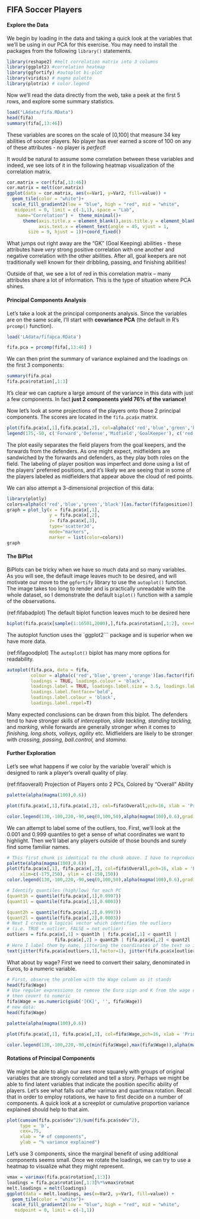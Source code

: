 ## FIFA Soccer Players

#### Explore the Data

We begin by loading in the data and taking a quick look at the variables that we'll be using in our PCA for this exercise. You may need to install the packages from the following ```library()``` statements.

```r
library(reshape2) #melt correlation matrix into 3 columns
library(ggplot2) #correlation heatmap
library(ggfortify) #autoplot bi-plot
library(viridis) # magma palette
library(plotrix) # color.legend
```

Now we'll read the data directly from the web, take a peek at the first 5 rows, and explore some summary statistics.

```r
load("LAdata/fifa.RData")
head(fifa)
summary(fifa[,13:46])
```

These variables are scores on the scale of [0,100] that measure 34 key abilities of soccer players. No player has ever earned a score of 100 on any of these attributes - no player is _perfect_!

It would be natural to assume some correlation between these variables and indeed, we see lots of it in the following heatmap visualization of the correlation matrix.

```r
cor.matrix = cor(fifa[,13:46])
cor.matrix = melt(cor.matrix)
ggplot(data = cor.matrix, aes(x=Var1, y=Var2, fill=value)) + 
  geom_tile(color = "white")+
  scale_fill_gradient2(low = "blue", high = "red", mid = "white", 
   midpoint = 0, limit = c(-1,1), space = "Lab", 
    name="Correlation") +  theme_minimal()+ 
      theme(axis.title.x = element_blank(),axis.title.y = element_blank(),
            axis.text.x = element_text(angle = 45, vjust = 1, 
        size = 9, hjust = 1))+coord_fixed()
```



What jumps out right away are the "GK" (Goal Keeping) abilities - these attributes have _very_ strong positive correlation with one another and negative correlation with the other abilities. After all, goal keepers are not traditionally well known for their dribbling, passing, and finishing abilities!

Outside of that, we see a lot of red in this correlation matrix -- many attributes share a lot of information. This is the type of situation where PCA shines.


#### Principal Components Analysis

Let's take a look at the principal components analysis. Since the variables are on the same scale, I'll start with **covariance PCA** (the default in R's ```prcomp()``` function). 

```r
load('LAdata/fifapca.RData')
```
```r
fifa.pca = prcomp(fifa[,13:46] )
```

We can then print the summary of variance explained and the loadings on the first 3 components:

```r
summary(fifa.pca)
fifa.pca$rotation[,1:3]
```

It's clear we can capture a large amount of the variance in this data with just a few components. In fact **just 2 components yield 76% of the variance!**

Now let's look at some projections of the players onto those 2 principal components. The scores are located in the ```fifa.pca$x``` matrix.

```r
plot(fifa.pca$x[,1],fifa.pca$x[,2], col=alpha(c('red','blue','green','black')[as.factor(fifa$position)],0.4), pch=16, xlab = 'Principal Component 1', ylab='Principal Component 2', main = 'Projection of Players onto 2 PCs, Colored by Position')
legend(175,-50, c('Forward','Defense','Midfield','GoalKeeper'), c('red','blue','green','black'), bty = 'n', cex=1.1)
```

The plot easily separates the field players from the goal keepers, and the forwards from the defenders. As one might expect, midfielders are sandwiched by the forwards and defenders, as they play both roles on the field. The labeling of player position was imperfect and done using a list of the players' preferred positions, and it's likely we are seeing that in some of the players labeled as midfielders that appear above the cloud of red points. 

We can also attempt a 3-dimensional projection of this data:

```r
library(plotly)
colors=alpha(c('red','blue','green','black')[as.factor(fifa$position)],0.4)
graph = plot_ly(x = fifa.pca$x[,1], 
                y = fifa.pca$x[,2],
                z= fifa.pca$x[,3],
                type='scatter3d', 
                mode="markers",
                marker = list(color=colors))
graph
```

#### The BiPlot

BiPlots can be tricky when we have so much data and so many variables. As you will see, the default image leaves much to be desired, and will motivate our move to the ```ggfortify``` library to use the ```autoplot()``` function. The image takes too long to render and is practically unreadable with the whole dataset, so I demonstrate the default ```biplot()``` function with a sample of the observations.

(ref:fifabadplot) The default biplot function leaves much to be desired here

```r
biplot(fifa.pca$x[sample(1:16501,2000),],fifa.pca$rotation[,1:2], cex=0.5, arrow.len = 0.1)
```



The autoplot function uses the `ggplot2``` package and is superior when we have more data.

(ref:fifagoodplot) The ```autoplot()``` biplot has many more options for readability.

```r
autoplot(fifa.pca, data = fifa, 
         colour = alpha(c('red','blue','green','orange')[as.factor(fifa$pos)],0.4),
         loadings = TRUE, loadings.colour = 'black',
         loadings.label = TRUE, loadings.label.size = 3.5, loadings.label.alpha = 1,
         loadings.label.fontface='bold',
         loadings.label.colour = 'black', 
         loadings.label.repel=T)
```


Many expected conclusions can be drawn from this biplot. The defenders tend to have stronger skills of _interception, slide tackling, standing tackling,_ and _marking_, while forwards are generally stronger when it comes to _finishing, long.shots, volleys, agility_ etc. Midfielders are likely to be stronger with _crossing, passing, ball.control,_ and _stamina._ 

#### Further Exploration

Let's see what happens if we color by the variable 'overall' which is designed to rank a player's overall quality of play.

(ref:fifaoverall) Projection of Players onto 2 PCs, Colored by "Overall" Ability

```r
palette(alpha(magma(100),0.6))

plot(fifa.pca$x[,1],fifa.pca$x[,2], col=fifa$Overall,pch=16, xlab = 'Principal Component 1', ylab='Principal Component 2')

color.legend(130,-100,220,-90,seq(0,100,50),alpha(magma(100),0.6),gradient="x")
```

We can attempt to label some of the outliers, too. First, we'll look at the 0.001 and 0.999 quantiles to get a sense of what coordinates we want to highlight. Then we'll label any players outside of those bounds and surely find some familiar names.

```r
# This first chunk is identical to the chunk above. I have to reproduce the plot to label it.
palette(alpha(magma(100),0.6))
plot(fifa.pca$x[,1], fifa.pca$x[,2], col=fifa$Overall,pch=16, xlab = 'Principal Component 1', ylab='Principal Component 2',
     xlim=c(-175,250), ylim = c(-150,150))
color.legend(130,-100,220,-90,seq(0,100,50),alpha(magma(100),0.6),gradient="x")

# Identify quantiles (high/low) for each PC
(quant1h = quantile(fifa.pca$x[,1],0.9997))
(quant1l = quantile(fifa.pca$x[,1],0.0003))

(quant2h = quantile(fifa.pca$x[,2],0.9997))
(quant2l = quantile(fifa.pca$x[,2],0.0003))
# Next I create a logical vector which identifies the outliers 
# (i.e. TRUE = outlier, FALSE = not outlier)
outliers = fifa.pca$x[,1] > quant1h | fifa.pca$x[,1] < quant1l |
                  fifa.pca$x[,2] > quant2h | fifa.pca$x[,2] < quant2l
# Here I label them by name, jittering the coordinates of the text so it's more readable
text(jitter(fifa.pca$x[outliers,1],factor=1), jitter(fifa.pca$x[outliers,2],factor=600), fifa$Name[outliers], cex=0.7)
```



What about by wage? First we need to convert their salary, denominated in Euros, to a numeric variable.

```r
# First, observe the problem with the Wage column as it stands
head(fifa$Wage)
# Use regular expressions to remove the Euro sign and K from the wage column
# then covert to numeric
fifa$Wage = as.numeric(gsub('[€K]', '', fifa$Wage))
# new data:
head(fifa$Wage)

palette(alpha(magma(100),0.6))

plot(fifa.pca$x[,1], fifa.pca$x[,2], col=fifa$Wage,pch=16, xlab = 'Principal Component 1', ylab='Principal Component 2')

color.legend(130,-100,220,-90,c(min(fifa$Wage),max(fifa$Wage)),alpha(magma(100),0.6),gradient="x")
```


#### Rotations of Principal Components

We might be able to align our axes more squarely with groups of original variables that are strongly correlated and tell a story. Perhaps we might be able to find latent variables that indicate the position specific ability of players. Let's see what falls out after varimax and quartimax rotation. Recall that in order to employ rotations, we have to first decide on a number of components. A quick look at a screeplot or cumulative proportion variance explained should help to that aim.
 
```r
plot(cumsum(fifa.pca$sdev^2)/sum(fifa.pca$sdev^2),
     type = 'b',
     cex=.75,
     xlab = "# of components",
     ylab = "% variance explained")
```

Let's use 3 components, since the marginal benefit of using additional components seems small. Once we rotate the loadings, we can try to use a heatmap to visualize what they might represent.

```r
vmax = varimax(fifa.pca$rotation[,1:3])
loadings = fifa.pca$rotation[,1:3]%*%vmax$rotmat
melt.loadings = melt(loadings)
ggplot(data = melt.loadings, aes(x=Var2, y=Var1, fill=value)) + 
  geom_tile(color = "white")+
  scale_fill_gradient2(low = "blue", high = "red", mid = "white", 
   midpoint = 0, limit = c(-1,1))
```
